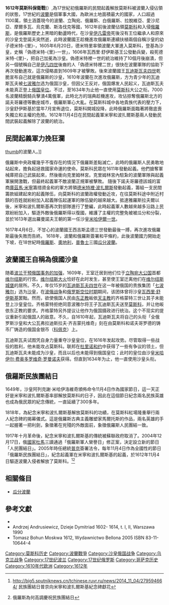 {{copyedit|time=2015-02-16T14:41:27+00:00}}

{{Infobox military conflict
|conflict=1612年莫斯科保衛戰
|partof=[[波蘭入侵俄羅斯_(1605-1618)|波蘭入侵俄羅斯]]
|image=[[File:Grand_Duke_Pozharsky.jpeg|200px]]
|date=1612年9月1日与3日
|place=[[莫斯科|莫斯科]]
|result=俄羅斯戰術獲勝
|combatant1={{flagicon image|Chorągiew_królewska_króla_Zygmunta_III_Wazy.svg}} [[波蘭立陶宛聯邦|波蘭立陶宛聯邦]]
|combatant2=[[File:Flag_of_the_Tzar_of_Muscovia.svg|22px]] [[俄羅斯沙皇國|俄羅斯沙皇國]]
|commander1=[[揚·卡羅爾·霍德凱維奇|揚·卡羅爾·霍德凱維奇]]
|commander2=[[波扎爾斯基|波扎爾斯基]]<br/>[[庫茲馬·米寧|庫茲馬·米寧]]
|strength1=不詳
|strength2=不詳
|casualties1=不詳
|casualties2=不詳
}}
{{Campaignbox 波蘭－莫斯科戰爭（1605年－1618年）}}

'''1612年莫斯科保衛戰 '''({{lang-ru|Московская битва}}）,為17世紀初俄羅斯的民間起義解放莫斯科被波蘭入侵佔領的狀態，17世紀的[[波蘭|波蘭]]是個軍事大國，為歐洲土地面積最大的國家，人口超過1100萬，領土涵蓋現今的波蘭、立陶宛、俄羅斯、白俄羅斯、拉脫維亞、愛沙尼亞、摩爾多瓦、烏克蘭、斯洛伐克等國，1612年前後波蘭佔領[[莫斯科|莫斯科]]和入侵[[俄羅斯|俄羅斯]]，是俄羅斯歷史上黑暗的動盪時代，在沙皇[[伊凡雷帝|伊凡雷帝]]死後沒有王位繼承人和原來的沙皇戈登諾夫突然逝，此時波蘭國王趁機進攻俄羅斯連續扶植兩個自稱沙皇的幼子德米特-{里}-，1605年6月20日，德米特里率領波蘭大軍進入莫斯科，登基為沙皇，史稱「偽德米特-{里}-一世」，1606年瓦西里·舒伊斯基王公發動兵變，殺死德米特-{里}-，把自己加冕為沙皇。偽德米特裡一世的統治維持了10個月後崩潰，但另一個號稱自己是[[伊凡四世|伊凡四世]]後裔的人「偽德米特裡二世」很快在波蘭軍隊的協助下再次發動進攻，這次侵略直到1609年才被擊敗。後來波蘭國王[[瓦迪斯瓦夫四世|瓦迪斯瓦夫四世]]乾脆宣布自己就是俄羅斯的沙皇，1610年波蘭在次進攻俄羅斯，方为青少年的瓦迪斯瓦夫被[[七波雅尔|七波雅尔]]选为俄国沙皇，但因父王反对，俄国爆发人民起义，瓦迪斯瓦夫未能真正登上[[沙皇俄国_(王国时期)|俄国皇位]]。不过，至1634年为止他一直使用[[莫斯科公国|莫斯科]]大公之衔。7000名波蘭精銳騎兵擊潰4萬俄軍，此時北方的瑞典趁機進攻，攻佔掠奪俄羅斯北方的諾夫哥羅德等數座城市，俄羅斯軍心大亂。在莫斯科城中各地貴族代表的壓力下，沙皇舒伊斯基於當年7月宣佈退位，莫斯科開城投降，此時俄羅斯面臨著將徹底喪失獨立和主權的危險。1612年11月4日在民間起義軍米寧和波扎爾斯基兩人發動民間武裝起義解除了波蘭的統治。

==民間起義軍力挽狂瀾==
[[file:Lissner.jpg|thumb]]的波蘭人。]]

俄羅斯中央政權幾乎不復存在的情況下俄羅斯差點滅亡，此時的俄羅斯人民勇敢地站起來，擔負起拯救國家命運的使命。莫斯科民眾在1611年發動起義。他們搶奪軍械庫把自己武裝起來，然後衝向克里姆林宮。克里姆林宮內駐紮的波蘭軍隊與起義軍展開激戰，但最終起義軍不敵波蘭正規軍被擊敗。
隨後下諾夫哥羅德該城的富商[[庫茲馬·米寧|庫茲馬·米寧]]籌措資金和的軍方將領[[德米特裡·波扎爾斯|德米特裡·波扎爾斯]]發動起義，籌組一支民間籌款組建起來的起義隊伍，向莫斯科的波蘭政權發動近攻，在往莫斯科途中附近村鎮的百姓就紛紛加入起義隊伍起運軍的隊伍變的越來越大。抵達雅羅斯拉夫爾以後，米寧和波扎爾斯基再次對部隊進行了整編，此時起義軍人數越來越多沿路上民眾紛紛加入，驅逐外敵後俄羅斯得以復國，維護了主權的完整免被被瓜分和分裂，並於1613年選出羅曼諾夫王朝的第一任沙皇[[米哈伊尔·费奥多罗维奇·罗曼诺夫|米哈伊爾一世]]。


1617年4月6日，不甘心的波蘭國王西吉斯孟德三世發動最後一搏，再次進攻俄羅斯最後失敗而告終。
1618年，波蘭和俄羅斯簽署和平條約，此後波蘭國力開始走下坡，在18世紀時[[俄羅斯|俄羅斯]]、[[奧地利|奧地利]]，[[普魯士|普魯士]]三國[[瓜分波蘭|瓜分波蘭]]。

== 波蘭國王自稱為俄國沙皇==
{{俄羅斯歷史}}
随着[[德米特里战争|波兰干预俄国事务的加强]]，1609年，王室迁居到他们位于[[立陶宛大公国|立陶宛大公国]]首都[[维尔纽斯|维尔纽斯]]的行宫。[[维尔纽斯大火|维尔纽斯大火]]恰好在此时发生，甚至使王室迁离他们在[[维尔纽斯城堡|维尔纽斯城堡]]的居所。不久，年仅15岁的[[瓦迪斯瓦夫四世|瓦迪斯瓦夫四世]]在这一年被俄国的贵族集团「[[七波雅尔|七波雅尔]]」选为[[沙皇|沙皇]]，在[[波俄战争_(1605年—1618年)|波俄战争]]和[[俄罗斯空位时期|俄罗斯空位时期]]期间，该团体曾将沙皇[[瓦西里·舒伊斯基|瓦西里·舒伊斯基]]罢黜。然而，欲使俄国人民由[[东正教|东正教]]皈依[[天主教|天主教]]的齐格蒙特三世让其子未能登上沙皇皇位。齐格蒙特拒绝同意波雅尔将王子瓦迪斯瓦夫送至[[莫斯科|莫斯科]]，并让他皈依东正教的要求。齐格蒙特另外提议让他作为俄国摄政进行统治。这个不现实的提议重新引起俄国人的敌意。不久，自1610年起，瓦迪斯瓦夫将自己的头衔「全俄罗斯沙皇和大公瓦弗拉迪斯拉夫·齐吉蒙托维奇」刻在由莫斯科和诺夫哥罗德的铸币厂铸造的俄国金银币（[[卢布|科佩克]]）上。

瓦迪斯瓦夫试图凭自身力量重夺沙皇皇位，在1616年发起攻势。尽管取得一些战役的胜利，他未能攻占莫斯科。联邦在[[杜里诺和约|杜里诺和约]]中获得了一些有争议的领土，但瓦迪斯瓦夫未能成为沙皇，而且以后也未能得到俄国皇位；此时的皇位由沙皇[[米哈伊尔·费奥多罗维奇·罗曼诺夫|米哈伊尔·费奥多罗维奇·罗曼诺夫]]获得。但直到1634年为止，他一直使用沙皇头衔。

== 俄羅斯民族團結日 ==

1649年，沙皇阿列克謝·米哈伊洛維奇頒佈命令11月4日作為國家節日，這一天正好是米寧和波扎爾斯基率部解放莫斯科的日子，因此在這個節日紀念兩名民族英雄也成為俄民眾的紀念傳統，一直延續了300多年。

1818年，為紀念米寧和波扎爾斯基解放莫斯科的功績，在莫斯科紅場隆重舉行兩人紀念碑的揭幕儀式。這是俄羅斯古典主義雕塑家馬爾托斯的作品，兩名英雄的手一起握著一把利劍，象徵著在兇殘的外敵面前，象徵俄羅斯人民團結一致。

1917年十月革命後，紀念米寧和波扎爾斯基的傳統被蘇聯政府取消了。2004年12月17日，俄[[國家杜馬|國家杜馬]]三讀通過「俄羅斯軍人榮譽日」修正案，決定設立新的節日「人民團結日」。2005年時任總統[[普京|普京]]簽署法令，每年11月4日作為全國性的節日「俄羅斯民族團結日」，紀念起義軍在米寧和波扎爾斯基的起義，於1612年11月4日驅逐波蘭入侵者解放了莫斯科。<ref>http://big5.sputniknews.cn/tchinese.ruvr.ru/news/2014_11_04/279594664/ {{Wayback|url=http://big5.sputniknews.cn/tchinese.ruvr.ru/news/2014_11_04/279594664/ |date=20150216175125 }} 民族團結日普京向米寧和波扎爾斯基紀念碑獻花</ref><ref>{{cite web |url=http://news.xinhuanet.com/world/2014-11/06/c_1113149635.htm |title=存档副本 |accessdate=2015-02-16 |deadurl=yes |archiveurl=https://web.archive.org/web/20150216203410/http://news.xinhuanet.com/world/2014-11/06/c_1113149635.htm |archivedate=2015-02-16 }} 俄羅斯為何高調慶祝民族團結日</ref>

== 相關條目==
*[[瓜分波蘭|瓜分波蘭]]

==參考文獻==
* {{lang|ru|Бибиков Г. Н. Бои русского народного ополчения с польскими интервентами 22-24 августа 1612 г. под Москвой//Исторические записки. М., 1950. Т. 32. С. 173—197}}
* Andrzej Andrusiewicz, Dzieje Dymitriad 1602- 1614, t. I, II, Warszawa 1990 
* Tomasz Bohun Moskwa 1612, Wydawnictwo Bellona 2005 ISBN 83-11-10644-4

[[Category:莫斯科历史|Category:莫斯科历史]]
[[Category:波蘭戰爭|Category:波蘭戰爭]]
[[Category:沙皇俄国战争|Category:沙皇俄国战争]]
[[Category:乌克兰战争|Category:乌克兰战争]]
[[Category:17世纪波兰|Category:17世纪波兰]]
[[Category:17世纪俄罗斯|Category:17世纪俄罗斯]]
[[Category:哥萨克历史|Category:哥萨克历史]]
[[Category:1610年代欧洲|Category:1610年代欧洲]]
[[Category:1612年|Category:1612年]]